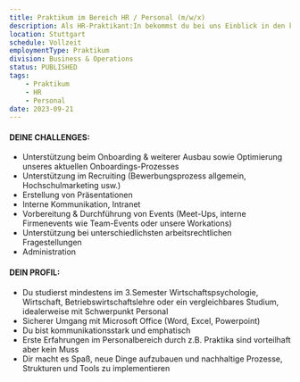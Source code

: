 ```yaml
---
title: Praktikum im Bereich HR / Personal (m/w/x)
description: Als HR-Praktikant:In bekommst du bei uns Einblick in den kompletten Employee Life Cycle eines Start-Ups. Zudem kannst du uns aktiv im Recruiting sowie Hochschulmarketing unterstützen. Wenn du gerne mit Menschen arbeitest, kommunikativ und zuverlässig bist und eine Hands-On Mentalität mitbringst, dann bist du bei uns richtig.
location: Stuttgart
schedule: Vollzeit
employmentType: Praktikum
division: Business & Operations
status: PUBLISHED
tags:
    - Praktikum
    - HR
    - Personal
date: 2023-09-21
---
```


#### DEINE CHALLENGES:

-   Unterstützung beim Onboarding & weiterer Ausbau sowie Optimierung unseres aktuellen Onboardings-Prozesses
-   Unterstützung im Recruiting (Bewerbungsprozess allgemein, Hochschulmarketing usw.)
-   Erstellung von Präsentationen
-   Interne Kommunikation, Intranet
-   Vorbereitung & Durchführung von Events (Meet-Ups, interne Firmenevents wie Team-Events oder unsere Workations)
-   Unterstützung bei unterschiedlichsten arbeitsrechtlichen Fragestellungen
-   Administration

#### DEIN PROFIL:

-   Du studierst mindestens im 3.Semester Wirtschaftspsychologie, Wirtschaft, Betriebswirtschaftslehre oder ein vergleichbares Studium, idealerweise mit Schwerpunkt Personal
-   Sicherer Umgang mit Microsoft Office (Word, Excel, Powerpoint)
-   Du bist kommunikationsstark und emphatisch
-   Erste Erfahrungen im Personalbereich durch z.B. Praktika sind vorteilhaft aber kein Muss
-   Dir macht es Spaß, neue Dinge aufzubauen und nachhaltige Prozesse, Strukturen und Tools zu implementieren

